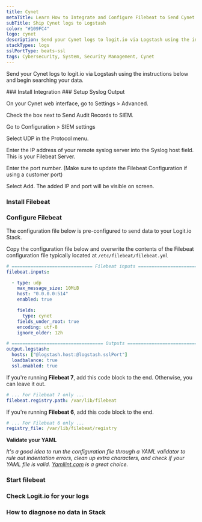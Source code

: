 ```yaml
---
title: Cynet
metaTitle: Learn How to Integrate and Configure Filebeat to Send Cynet Logs
subTitle: Ship Cynet logs to Logstash
color: "#109FC4"
logo: cynet
description: Send your Cynet logs to logit.io via Logstash using the instructions below and begin searching your data
stackTypes: logs
sslPortType: beats-ssl
tags: Cybersecurity, System, Security Management, Cynet
---
```


Send your Cynet logs to logit.io via Logstash using the instructions below and begin searching your data.

<Steps>
  ### Install Integration
  <InstallIntegration/>
  ### Setup Syslog Output

  On your Cynet web interface, go to Settings > Advanced.

  Check the box next to Send Audit Records to SIEM.

  Go to Configuration > SIEM settings

  Select UDP in the Protocol menu.

  Enter the IP address of your remote syslog server into the Syslog host field. This is your Filebeat Server.

  Enter the port number. (Make sure to update the Filebeat Configuration if  using a customer port)

  Select Add. The added IP and port will be visible on screen.

  ### Install Filebeat

  <InstallFilebeat />

  ### Configure Filebeat

  The configuration file below is pre-configured to send data to your Logit.io Stack.
          
  Copy the configuration file below and overwrite the contents of the Filebeat configuration file typically located at `/etc/filebeat/filebeat.yml`

  ```yml copy
  # ============================== Filebeat inputs ===============================
  filebeat.inputs:

    - type: udp
      max_message_size: 10MiB
      host: "0.0.0.0:514"
      enabled: true

      fields:
        type: cynet
      fields_under_root: true
      encoding: utf-8
      ignore_older: 12h

  # ================================== Outputs ===================================
  output.logstash:
    hosts: ["@logstash.host:@logstash.sslPort"]
    loadbalance: true
    ssl.enabled: true
  ```

  If you're running __Filebeat 7__, add this code block to the end. Otherwise, you can leave it out.

  ```yml copy
  # ... For Filebeat 7 only ...
  filebeat.registry.path: /var/lib/filebeat
  ```

  If you're running __Filebeat 6__, add this code block to the end.

  ```yml copy
  # ... For Filebeat 6 only ...
  registry_file: /var/lib/filebeat/registry
  ```

  __Validate your YAML__

  _It's a good idea to run the configuration file through a YAML validator to rule out indentation errors, 
  clean up extra characters, and check if your YAML file is valid. [Yamllint.com](https://yamllint.com) is a great choice._

  ### Start filebeat

  <StartFilebeat />

  ### Check Logit.io for your logs
  <LaunchStack utmMedium="logs" utmCampaign="cisco" source="cisco" />

  ### How to diagnose no data in Stack

  <DiagnoseNoData />
</Steps>